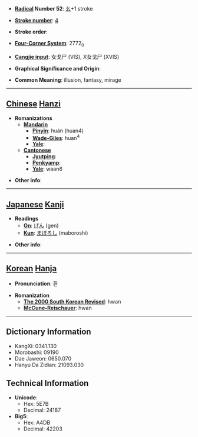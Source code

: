 * '''[[Wiktionary:Chinese radical index| Radical]] Number 52''': [[Wiktionary:Chinese radical index 幺|幺]]+1 stroke

* '''[[Wiktionary:Chinese total strokes index|Stroke number]]''': [[Wiktionary:Chinese total strokes index 4|4]]

* '''Stroke order''': 

* '''[[Wiktionary:Chinese four corner index|Four-Corner System]]''': 2772<sub>0</sub>

* '''[[Wiktionary:Chinese Cangjie index|Cangjie input]]''': 女戈尸 (VIS), X女戈尸 (XVIS)

* '''Graphical Significance and Origin''': 

* '''Common Meaning''': illusion, fantasy, mirage

----

== [[Chinese]] [[Hanzi]] ==

* '''Romanizations'''
** '''[[Mandarin]]'''
*** '''[[Pinyin]]''': huàn (huan4)
*** '''[[Wade-Giles]]''': huan<sup>4</sup>
*** '''[[Yale]]''': 
** '''[[Cantonese]]'''
*** '''[[Jyutping]]''':
*** '''[[Penkyamp]]''': 
*** '''[[Yale]]''': waan6

* '''Other info''': 

----

== [[Japanese]] [[Kanji]] ==

* '''Readings'''
** '''[[On]]''': [[げん]] (gen)
** '''[[Kun]]''': [[まぼろし]] (maboroshi)

* '''Other info''':  

----

== [[Korean]] [[Hanja]] ==

* '''Pronunciation''': 환

* '''Romanization'''
** '''[[The 2000 South Korean Revised Romanization|The 2000 South Korean Revised]]''': hwan
** '''[[McCune-Reischauer]]''': hwan

----

== Dictionary Information ==

* KangXi: 0341.130
* Morobashi: 09190
* Dae Jaweon: 0650.070
* Hanyu Da Zidian: 21093.030

== Technical Information ==

* '''Unicode''':
** Hex: 5E7B
** Decimal: 24187
* '''Big5''':
** Hex: A4DB
** Decimal: 42203
